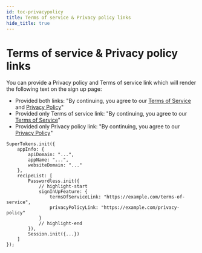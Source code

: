 ```yaml
---
id: toc-privacypolicy
title: Terms of service & Privacy policy links
hide_title: true
---
```



# Terms of service & Privacy policy links

You can provide a Privacy policy and Terms of service link which will render the following text on the sign up page:
- Provided both links: "By continuing, you agree to our [Terms of Service](./toc-privacypolicy) and [Privacy Policy](./toc-privacypolicy)"
- Provided only Terms of service link: "By continuing, you agree to our [Terms of Service](./toc-privacypolicy)"
- Provided only Privacy policy link: "By continuing, you agree to our [Privacy Policy](./toc-privacypolicy)"

<FrontendSDKTabs>
<TabItem value="reactjs">

```tsx
SuperTokens.init({
    appInfo: {
        apiDomain: "...",
        appName: "...",
        websiteDomain: "..."
    },
    recipeList: [
        Passwordless.init({
            // highlight-start
            signInUpFeature: {
                termsOfServiceLink: "https://example.com/terms-of-service",
                privacyPolicyLink: "https://example.com/privacy-policy"  
            }
            // highlight-end
        }),
        Session.init({...})
    ]
});
```

</TabItem>
</FrontendSDKTabs>
